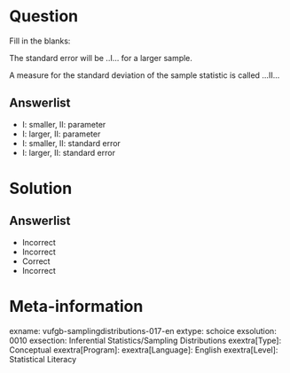 Question
========
  
Fill in the blanks: 

The standard error will be  ..I… for a larger sample.

A measure for the standard deviation of the sample statistic is called ...II… 


Answerlist
----------
* I: smaller,        II: parameter
* I: larger,                     II: parameter
* I: smaller,       II: standard error
* I: larger,                     II: standard error


Solution
========
  
Answerlist
----------
* Incorrect
* Incorrect
* Correct
* Incorrect

Meta-information
================
  
exname: vufgb-samplingdistributions-017-en
extype: schoice
exsolution: 0010
exsection: Inferential Statistics/Sampling Distributions
exextra[Type]: Conceptual
exextra[Program]: 
exextra[Language]: English
exextra[Level]: Statistical Literacy